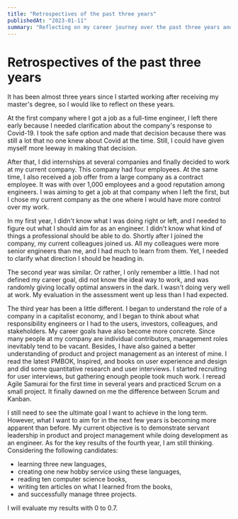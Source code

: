 ```yaml
---
title: "Retrospectives of the past three years"
publishedAt: "2023-01-11"
summary: "Reflecting on my career journey over the past three years and setting goals for the future."
---
```


# Retrospectives of the past three years

It has been almost three years since I started working after receiving my master's degree, so I would like to reflect on these years.

At the first company where I got a job as a full-time engineer, I left there early because I needed clarification about the company's response to Covid-19. I took the safe option and made that decision because there was still a lot that no one knew about Covid at the time. Still, I could have given myself more leeway in making that decision.

After that, I did internships at several companies and finally decided to work at my current company. This company had four employees. At the same time, I also received a job offer from a large company as a contract employee. It was with over 1,000 employees and a good reputation among engineers. I was aiming to get a job at that company when I left the first, but I chose my current company as the one where I would have more control over my work.

In my first year, I didn't know what I was doing right or left, and I needed to figure out what I should aim for as an engineer. I didn't know what kind of things a professional should be able to do. Shortly after I joined the company, my current colleagues joined us. All my colleagues were more senior engineers than me, and I had much to learn from them. Yet, I needed to clarify what direction I should be heading in.

The second year was similar. Or rather, I only remember a little. I had not defined my career goal, did not know the ideal way to work, and was randomly giving locally optimal answers in the dark. I wasn't doing very well at work. My evaluation in the assessment went up less than I had expected.

The third year has been a little different. I began to understand the role of a company in a capitalist economy, and I began to think about what responsibility engineers or I had to the users, investors, colleagues, and stakeholders. My career goals have also become more concrete. Since many people at my company are individual contributors, management roles inevitably tend to be vacant. Besides, I have also gained a better understanding of product and project management as an interest of mine. I read the latest PMBOK, Inspired, and books on user experience and design and did some quantitative research and user interviews. I started recruiting for user interviews, but gathering enough people took much work. I reread Agile Samurai for the first time in several years and practiced Scrum on a small project. It finally dawned on me the difference between Scrum and Kanban.

I still need to see the ultimate goal I want to achieve in the long term. However, what I want to aim for in the next few years is becoming more apparent than before. My current objective is to demonstrate servant leadership in product and project management while doing development as an engineer. As for the key results of the fourth year, I am still thinking. Considering the following candidates:

- learning three new languages,
- creating one new hobby service using these languages,
- reading ten computer science books,
- writing ten articles on what I learned from the books,
- and successfully manage three projects.

I will evaluate my results with 0 to 0.7.
